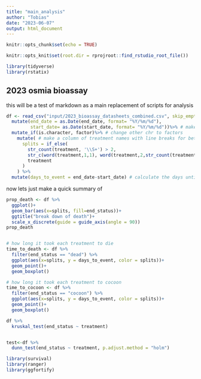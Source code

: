 ```yaml
---
title: "main_analysis"
author: "Tobias"
date: "2023-06-07"
output: html_document
---
```


```r
knitr::opts_chunk$set(echo = TRUE)

knitr::opts_knit$set(root.dir = rprojroot::find_rstudio_root_file())

library(tidyverse)
library(rstatix)

```

## 2023 osmia bioassay 

this will be a test of markdown as a main replacement of scripts for analysis

```r

df <- read_csv("input/2023_bioassay_datasheets_combined.csv", skip_empty_rows = TRUE)%>%
  mutate(end_date = as.Date(end_date, format= "%Y/%m/%d"),
         start_date= as.Date(start_date, format= "%Y/%m/%d"))%>% # make date a date
  mutate_if(is.character, factor)%>% # change other chr to factors
    mutate( # make a column of treatment names with line breaks for better graph labels
      splits = if_else( 
        str_count(treatment, '\\S+') > 2,
        str_c(word(treatment,1,1), word(treatment,2,str_count(treatment,'\\S+')), sep = '\n'),
        treatment
      )
    ) %>%
  mutate(days_to_event = end_date-start_date) # calculate the days until cocoon or death


```


now lets just make a quick summary of 
``` r

prop_death <- df %>%
  ggplot()+
  geom_bar(aes(x=splits, fill=end_status))+
  ggtitle("break down of death")+
  scale_x_discrete(guide = guide_axis(angle = 90))
prop_death


# how long it took each treatment to die
time_to_death <- df %>%
  filter(end_status == "dead") %>%
  ggplot(aes(x=splits, y = days_to_event, color = splits))+
  geom_point()+
  geom_boxplot()

# how long it took each treatment to cocoon
time_to_cocoon <- df %>%
  filter(end_status == "cocoon") %>%
  ggplot(aes(x=splits, y = days_to_event, color = splits))+
  geom_point()+
  geom_boxplot()

```



```r

df %>%
  kruskal_test(end_status ~ treatment)


test<-df %>%
  dunn_test(end_status ~ treatment, p.adjust.method = "holm")

```

```r

library(survival)
library(ranger)
library(ggfortify)



```

